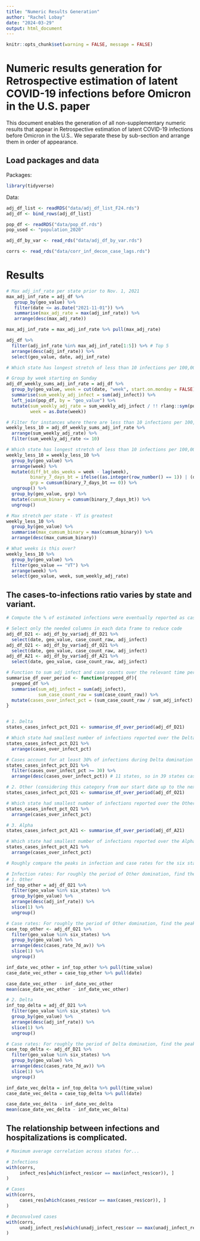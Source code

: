 ```yaml
---
title: "Numeric Results Generation"
author: "Rachel Lobay"
date: "2024-03-29"
output: html_document
---
```


```r
knitr::opts_chunk$set(warning = FALSE, message = FALSE)
```


# Numeric results generation for Retrospective estimation of latent COVID-19 infections before Omicron in the U.S. paper

This document enables the generation of all non-supplementary numeric results that appear in Retrospective estimation of latent COVID-19 infections before Omicron in the U.S.. We separate these by sub-section and arrange them in order of appearance.

## Load packages and data 

Packages:
```r
library(tidyverse)
```

Data:
```r

adj_df_list <- readRDS("data/adj_df_list_F24.rds")
adj_df <- bind_rows(adj_df_list)

pop_df <- readRDS("data/pop_df.rds")
pop_used <- "population_2020"

adj_df_by_var <- read_rds("data/adj_df_by_var.rds")

corrs <- read_rds("data/corr_inf_decon_case_lags.rds")
```

# Results

```r
# Max adj_inf_rate per state prior to Nov. 1, 2021
max_adj_inf_rate = adj_df %>% 
   group_by(geo_value) %>%
   filter(date <= as.Date("2021-11-01")) %>%
   summarise(max_adj_rate = max(adj_inf_rate)) %>%
   arrange(desc(max_adj_rate))

max_adj_inf_rate = max_adj_inf_rate %>% pull(max_adj_rate)

adj_df %>%
  filter(adj_inf_rate %in% max_adj_inf_rate[1:5]) %>% # Top 5
  arrange(desc(adj_inf_rate)) %>% 
  select(geo_value, date, adj_inf_rate)
```


```r
# Which state has longest stretch of less than 10 infections per 100,000 per week?

# Group by week starting on Sunday 
adj_df_weekly_sums_adj_inf_rate = adj_df %>%
  group_by(geo_value, week = cut(date, "week", start.on.monday = FALSE)) %>%
  summarise(sum_weekly_adj_infect = sum(adj_infect)) %>% 
  left_join(pop_df, by = "geo_value") %>%
  mutate(sum_weekly_adj_rate = sum_weekly_adj_infect / !! rlang::sym(pop_used) * 100000,
         week = as.Date(week))

# Filter for instances where there are less than 10 infections per 100,000 per week
weekly_less_10 = adj_df_weekly_sums_adj_inf_rate %>%
  arrange(sum_weekly_adj_rate) %>%
  filter(sum_weekly_adj_rate <= 10)

# Which state has longest stretch of less than 10 infections per 100,000 per week?
weekly_less_10 = weekly_less_10 %>%
  group_by(geo_value) %>%
  arrange(week) %>%
  mutate(diff_bt_obs_weeks = week - lag(week),
         binary_7_days_bt = ifelse((as.integer(row_number() == 1)) | (diff_bt_obs_weeks == 7), 1, 0),
         grp = cumsum(binary_7_days_bt == 0)) %>%
  ungroup() %>%
  group_by(geo_value, grp) %>%
  mutate(cumsum_binary = cumsum(binary_7_days_bt)) %>% 
  ungroup()

# Max stretch per state - VT is greatest
weekly_less_10 %>%
  group_by(geo_value) %>%
  summarise(max_cumsum_binary = max(cumsum_binary)) %>%
  arrange(desc(max_cumsum_binary))

# What weeks is this over?
weekly_less_10 %>%
  group_by(geo_value) %>%
  filter(geo_value == "VT") %>%
  arrange(week) %>% 
  select(geo_value, week, sum_weekly_adj_rate)
```

## The cases-to-infections ratio varies by state and variant.

```r
# Compute the % of estimated infections were eventually reported as cases for the periods of Delta, Other, Alpha domination

# Select only the needed columns in each data frame to reduce code
adj_df_D21 <- adj_df_by_var$adj_df_D21 %>%
  select(date, geo_value, case_count_raw, adj_infect) 
adj_df_O21 <- adj_df_by_var$adj_df_O21 %>%
  select(date, geo_value, case_count_raw, adj_infect) 
adj_df_A21 <- adj_df_by_var$adj_df_A21 %>%
  select(date, geo_value, case_count_raw, adj_infect) 

# Function to sum adj infect and case counts over the relevant time period
summarise_df_over_period <- function(prepped_df){
  prepped_df %>%
  summarise(sum_adj_infect = sum(adj_infect),
            sum_case_count_raw = sum(case_count_raw)) %>%
  mutate(cases_over_infect_pct = (sum_case_count_raw / sum_adj_infect) * 100)
}


# 1. Delta
states_cases_infect_pct_D21 <- summarise_df_over_period(adj_df_D21)

# Which state had smallest number of infections reported over the Delta period?
states_cases_infect_pct_D21 %>% 
  arrange(cases_over_infect_pct)

# Cases account for at least 30% of infections during Delta domination
states_cases_infect_pct_D21 %>%
  filter(cases_over_infect_pct >= 30) %>%
  arrange(desc(cases_over_infect_pct)) # 11 states, so in 39 states cases account for < 30% infections

# 2. Other (considering this category from our start date up to the next dominant variant - whether Alpha or Epsilon or something else)
states_cases_infect_pct_O21 <- summarise_df_over_period(adj_df_O21)

# Which state had smallest number of infections reported over the Other period?
states_cases_infect_pct_O21 %>% 
  arrange(cases_over_infect_pct) 

# 3. Alpha
states_cases_infect_pct_A21 <- summarise_df_over_period(adj_df_A21)

# Which state had smallest number of infections reported over the Alpha period?
states_cases_infect_pct_A21 %>% 
  arrange(cases_over_infect_pct) 

```

```r
# Roughly compare the peaks in infection and case rates for the six states

# Infection rates: For roughly the period of Other domination, find the peak in infection rates for each state
# 1. Other
inf_top_other = adj_df_O21 %>% 
  filter(geo_value %in% six_states) %>% 
  group_by(geo_value) %>% 
  arrange(desc(adj_inf_rate)) %>% 
  slice(1) %>% 
  ungroup()

# Case rates: For roughly the period of Other domination, find the peak in case rates for each state
case_top_other <- adj_df_O21 %>% 
  filter(geo_value %in% six_states) %>% 
  group_by(geo_value) %>% 
  arrange(desc(cases_rate_7d_av)) %>% 
  slice(1) %>% 
  ungroup()

inf_date_vec_other = inf_top_other %>% pull(time_value) 
case_date_vec_other = case_top_other %>% pull(date) 

case_date_vec_other - inf_date_vec_other
mean(case_date_vec_other - inf_date_vec_other)

# 2. Delta
inf_top_delta = adj_df_D21 %>% 
  filter(geo_value %in% six_states) %>% 
  group_by(geo_value) %>% 
  arrange(desc(adj_inf_rate)) %>% 
  slice(1) %>% 
  ungroup()

# Case rates: For roughly the period of Delta domination, find the peak in case rates for each state
case_top_delta <- adj_df_D21 %>% 
  filter(geo_value %in% six_states) %>% 
  group_by(geo_value) %>% 
  arrange(desc(cases_rate_7d_av)) %>% 
  slice(1) %>% 
  ungroup()

inf_date_vec_delta = inf_top_delta %>% pull(time_value) 
case_date_vec_delta = case_top_delta %>% pull(date) 

case_date_vec_delta - inf_date_vec_delta
mean(case_date_vec_delta - inf_date_vec_delta)
```

## The relationship between infections and hospitalizations is complicated.

```r
# Maximum average correlation across states for...

# Infections
with(corrs,
     infect_res[which(infect_res$cor == max(infect_res$cor)), ]
)

# Cases
with(corrs,
     cases_res[which(cases_res$cor == max(cases_res$cor)), ]
)

# Deconvolved cases
with(corrs,
     unadj_infect_res[which(unadj_infect_res$cor == max(unadj_infect_res$cor)), ]
)
```

